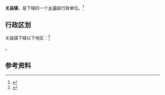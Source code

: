 {{中国乡级行政区|42/13/81/105/000}}

'''关庙镇'''，是{{PRC admin/fullname|42/13/81/105/000|3}}下辖的一个[[乡镇|乡镇]]级行政单位。<ref>{{PRC admin/ref sgc|{{PRC admin/parent|42/13/81/105/000}}}}</ref>

== 行政区划 ==

关庙镇下辖以下地区：<ref>{{PRC admin/ref sgc|42/13/81/105/000}}</ref>

{{PRC admin/children|42/13/81/105/000}}。

== 参考资料 ==

{{reflist}}

{{行政区划小作品}}
{{PRC admin/navcat|42/13/81/105/000}}
